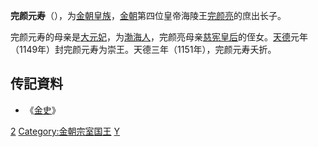 '''完颜元寿'''（{{bd|1140年代||1151年|catIdx=W}}），为[[金朝|金朝]][[皇族|皇族]]，[[金朝|金朝]]第四位皇帝海陵王[[完颜亮|完颜亮]]的庶出长子。

完颜元寿的母亲是[[大元妃_(金海陵王)|大元妃]]，为[[渤海人|渤海人]]，完颜亮母亲[[慈宪皇后|慈宪皇后]]的侄女。[[天德_(金朝)|天德]]元年（1149年）封完颜元寿为崇王。天德三年（1151年），完颜元寿夭折。
　　
== 传記資料 ==
*《[[金史|金史]]》

{{DEFAULTSORT:W完顏}}
[[Category:海陵炀王皇子|2]]
[[Category:金朝宗室国王|Category:金朝宗室国王]]
[[Category:完顏氏|Y]]